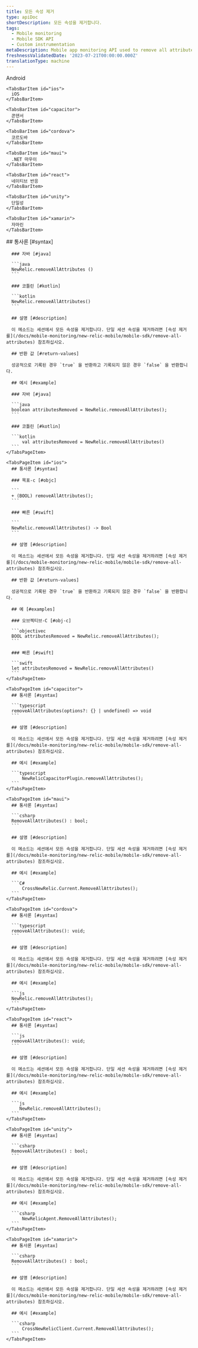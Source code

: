 ```yaml
---
title: 모든 속성 제거
type: apiDoc
shortDescription: 모든 속성을 제거합니다.
tags:
  - Mobile monitoring
  - Mobile SDK API
  - Custom instrumentation
metaDescription: Mobile app monitoring API used to remove all attributes.
freshnessValidatedDate: '2023-07-21T00:00:00.000Z'
translationType: machine
---
```


<Tabs>
  <TabsBar>
    <TabsBarItem id="android">
      Android
    </TabsBarItem>

    <TabsBarItem id="ios">
      iOS
    </TabsBarItem>

    <TabsBarItem id="capacitor">
      콘덴서
    </TabsBarItem>

    <TabsBarItem id="cordova">
      코르도바
    </TabsBarItem>

    <TabsBarItem id="maui">
      .NET 마우이
    </TabsBarItem>

    <TabsBarItem id="react">
      네이티브 반응
    </TabsBarItem>

    <TabsBarItem id="unity">
      단일성
    </TabsBarItem>

    <TabsBarItem id="xamarin">
      자마린
    </TabsBarItem>
  </TabsBar>

  <TabsPages>
    <TabsPageItem id="android">
      ## 통사론 [#syntax]

      ### 자바 [#java]

      ```java
      NewRelic.removeAllAttributes ()
      ```

      ### 코틀린 [#kotlin]

      ```kotlin
      NewRelic.removeAllAttributes()
      ```

      ## 설명 [#description]

      이 메소드는 세션에서 모든 속성을 제거합니다. 단일 세션 속성을 제거하려면 [속성 제거를](/docs/mobile-monitoring/new-relic-mobile/mobile-sdk/remove-all-attributes) 참조하십시오.

      ## 반환 값 [#return-values]

      성공적으로 기록된 경우 `true` 을 반환하고 기록되지 않은 경우 `false` 을 반환합니다.

      ## 예시 [#example]

      ### 자바 [#java]

      ```java
      boolean attributesRemoved = NewRelic.removeAllAttributes();
      ```

      ### 코틀린 [#kotlin]

      ```kotlin
          val attributesRemoved = NewRelic.removeAllAttributes()
      ```
    </TabsPageItem>

    <TabsPageItem id="ios">
      ## 통사론 [#syntax]

      ### 목표-c [#objc]

      ```
      + (BOOL) removeAllAttributes();
      ```

      ### 빠른 [#swift]

      ```
      NewRelic.removeAllAttributes() -> Bool
      ```

      ## 설명 [#description]

      이 메소드는 세션에서 모든 속성을 제거합니다. 단일 세션 속성을 제거하려면 [속성 제거를](/docs/mobile-monitoring/new-relic-mobile/mobile-sdk/remove-all-attributes) 참조하십시오.

      ## 반환 값 [#return-values]

      성공적으로 기록된 경우 `true` 을 반환하고 기록되지 않은 경우 `false` 을 반환합니다.

      ## 예 [#examples]

      ### 오브젝티브-C [#obj-c]

      ```objectivec
      BOOL attributesRemoved = NewRelic.removeAllAttributes();
      ```

      ### 빠른 [#swift]

      ```swift
      let attributesRemoved = NewRelic.removeAllAttributes()
      ```
    </TabsPageItem>

    <TabsPageItem id="capacitor">
      ## 통사론 [#syntax]

      ```typescript
      removeAllAttributes(options?: {} | undefined) => void
      ```

      ## 설명 [#description]

      이 메소드는 세션에서 모든 속성을 제거합니다. 단일 세션 속성을 제거하려면 [속성 제거를](/docs/mobile-monitoring/new-relic-mobile/mobile-sdk/remove-all-attributes) 참조하십시오.

      ## 예시 [#example]

      ```typescript
          NewRelicCapacitorPlugin.removeAllAttributes();
      ```
    </TabsPageItem>

    <TabsPageItem id="maui">
      ## 통사론 [#syntax]

      ```csharp
      RemoveAllAttributes() : bool;
      ```

      ## 설명 [#description]

      이 메소드는 세션에서 모든 속성을 제거합니다. 단일 세션 속성을 제거하려면 [속성 제거를](/docs/mobile-monitoring/new-relic-mobile/mobile-sdk/remove-all-attributes) 참조하십시오.

      ## 예시 [#example]

      ```C#
          CrossNewRelic.Current.RemoveAllAttributes();
      ```
    </TabsPageItem>

    <TabsPageItem id="cordova">
      ## 통사론 [#syntax]

      ```typescript
      removeAllAttributes(): void;
      ```

      ## 설명 [#description]

      이 메소드는 세션에서 모든 속성을 제거합니다. 단일 세션 속성을 제거하려면 [속성 제거를](/docs/mobile-monitoring/new-relic-mobile/mobile-sdk/remove-all-attributes) 참조하십시오.

      ## 예시 [#example]

      ```js
      NewRelic.removeAllAttributes();
      ```
    </TabsPageItem>

    <TabsPageItem id="react">
      ## 통사론 [#syntax]

      ```js
      removeAllAttributes(): void;
      ```

      ## 설명 [#description]

      이 메소드는 세션에서 모든 속성을 제거합니다. 단일 세션 속성을 제거하려면 [속성 제거를](/docs/mobile-monitoring/new-relic-mobile/mobile-sdk/remove-all-attributes) 참조하십시오.

      ## 예시 [#example]

      ```js
         NewRelic.removeAllAttributes();
      ```
    </TabsPageItem>

    <TabsPageItem id="unity">
      ## 통사론 [#syntax]

      ```csharp
      RemoveAllAttributes() : bool;
      ```

      ## 설명 [#description]

      이 메소드는 세션에서 모든 속성을 제거합니다. 단일 세션 속성을 제거하려면 [속성 제거를](/docs/mobile-monitoring/new-relic-mobile/mobile-sdk/remove-all-attributes) 참조하십시오.

      ## 예시 [#example]

      ```csharp
          NewRelicAgent.RemoveAllAttributes();
      ```
    </TabsPageItem>

    <TabsPageItem id="xamarin">
      ## 통사론 [#syntax]

      ```csharp
      RemoveAllAttributes() : bool;
      ```

      ## 설명 [#description]

      이 메소드는 세션에서 모든 속성을 제거합니다. 단일 세션 속성을 제거하려면 [속성 제거를](/docs/mobile-monitoring/new-relic-mobile/mobile-sdk/remove-all-attributes) 참조하십시오.

      ## 예시 [#example]

      ```csharp
          CrossNewRelicClient.Current.RemoveAllAttributes();
      ```
    </TabsPageItem>
  </TabsPages>
</Tabs>